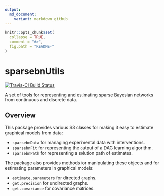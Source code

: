 ```yaml
---
output:
  md_document:
    variant: markdown_github
---
```


```r
knitr::opts_chunk$set(
  collapse = TRUE,
  comment = "#>",
  fig.path = "README-"
)
```

# sparsebnUtils

[![Travis-CI Build Status](https://travis-ci.org/itsrainingdata/sparsebnUtils.svg?branch=master)](https://travis-ci.org/itsrainingdata/sparsebnUtils)

A set of tools for representing and estimating sparse Bayesian networks from continuous and discrete data.

## Overview

This package provides various S3 classes for making it easy to estimate graphical models from data:

- `sparsebnData` for managing experimental data with interventions.
- `sparsebnFit` for representing the output of a DAG learning algorithm.
- `sparsebnPath` for representing a solution path of estimates.

The package also provides methods for manipulating these objects and for estimating parameters in graphical models:

- `estimate.parameters` for directed graphs.
- `get.precision` for undirected graphs.
- `get.covariance` for covariance matrices.
